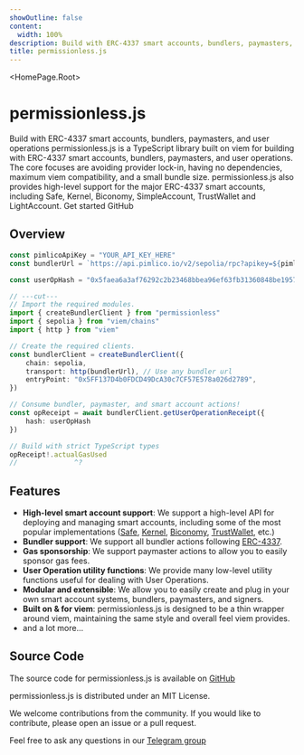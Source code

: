 ```yaml
---
showOutline: false
content:
  width: 100%
description: Build with ERC-4337 smart accounts, bundlers, paymasters, and user operations
title: permissionless.js
---
```


 
<HomePage.Root>
  <h1 className='vocs_HomePage_title'>permissionless.js</h1>
  <HomePage.Tagline>Build with ERC-4337 smart accounts, bundlers, paymasters, and user operations</HomePage.Tagline>
  <HomePage.InstallPackage name="permissionless" type="install" />
  <HomePage.Description>permissionless.js is a TypeScript library built on viem for building with ERC-4337 smart accounts, bundlers, paymasters, and user operations. The core focuses are avoiding provider lock-in, having no dependencies, maximum viem compatibility, and a small bundle size. permissionless.js also provides high-level support for the major ERC-4337 smart accounts, including Safe, Kernel, Biconomy, SimpleAccount, TrustWallet and LightAccount.</HomePage.Description>
  <HomePage.Buttons>
    <HomePage.Button href="/permissionless/tutorial/tutorial-1" variant="accent">Get started</HomePage.Button>
    <HomePage.Button href="https://github.com/pimlicolabs/permissionless.js">GitHub</HomePage.Button>
  </HomePage.Buttons>
</HomePage.Root>


<article className="vocs_Content max-w-4xl mt-[-80px] mx-auto">

#
# Overview

```ts twoslash
const pimlicoApiKey = "YOUR_API_KEY_HERE"
const bundlerUrl = `https://api.pimlico.io/v2/sepolia/rpc?apikey=${pimlicoApiKey}`

const userOpHash = "0x5faea6a3af76292c2b23468bbea96ef63fb31360848be195748437f0a79106c8"

// ---cut---
// Import the required modules.
import { createBundlerClient } from "permissionless"
import { sepolia } from "viem/chains"
import { http } from "viem"

// Create the required clients.
const bundlerClient = createBundlerClient({
    chain: sepolia,
    transport: http(bundlerUrl), // Use any bundler url
    entryPoint: "0x5FF137D4b0FDCD49DcA30c7CF57E578a026d2789",
})

// Consume bundler, paymaster, and smart account actions!
const opReceipt = await bundlerClient.getUserOperationReceipt({
    hash: userOpHash
})

// Build with strict TypeScript types
opReceipt!.actualGasUsed
//              ^?

```

# Features

- **High-level smart account support**: We support a high-level API for deploying and managing smart accounts, including some of the most popular implementations ([Safe](https://safe.global), [Kernel](https://zerodev.app), [Biconomy](https://biconomy.io), [TrustWallet](https://trustwallet.com/swift), etc.)
- **Bundler support**: We support all bundler actions following [ERC-4337](https://eips.ethereum.org/EIPS/eip-4337#rpc-methods-eth-namespace).
- **Gas sponsorship**: We support paymaster actions to allow you to easily sponsor gas fees.
- **User Operation utility functions**: We provide many low-level utility functions useful for dealing with User Operations.
- **Modular and extensible**: We allow you to easily create and plug in your own smart account systems, bundlers, paymasters, and signers.
- **Built on & for viem**: permissionless.js is designed to be a thin wrapper around viem, maintaining the same style and overall feel viem provides.
- and a lot more...

# Source Code

The source code for permissionless.js is available on [GitHub](https://github.com/pimlicolabs/permissionless.js)

permissionless.js is distributed under an MIT License.

We welcome contributions from the community. If you would like to contribute, please open an issue or a pull request.

Feel free to ask any questions in our [Telegram group](https://t.me/pimlicoHQ)

</article>